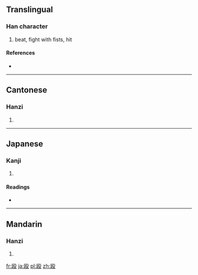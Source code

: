 {{also|毆}}
==Translingual==

===Han character===
{{Han char|rn=79|rad=殳|as=04|sn=8|four=|canj=尸大竹弓水 (SKHNE)}}

# beat, fight with fists, hit

====References====
* {{Han ref|kx=0584.211|dkj=16618|dj=0977.100|hdz=32155.030|uh=6BB4|ud=27572}}

----

==Cantonese==

===Hanzi===
{{yue-hanzi|jyut=|y=au2|tra=毆}}

# {{defn|Cantonese|sort=殳04}}

----

==Japanese==

===Kanji===
{{ja-kanji|grade=c|rs=殳04}}

# {{defn|Japanese|sort=殳04}}

====Readings====
* {{ja-readings|on=[[おう]] (ō)|kun=[[なぐる]] (naguru), [[うつ]] (utsu), [[たたく]] (tataku)}}

----

==Mandarin==

===Hanzi===
{{cmn-hanzi|tra=毆|pin=[[ōu]] ([[ou1]])|wg=ou<sup>1</sup>}}

# {{defn|Mandarin|sort=殳04}}

[[fr:殴]]
[[ja:殴]]
[[pl:殴]]
[[zh:殴]]